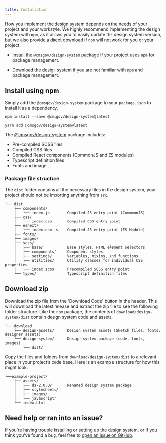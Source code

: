 ```yaml
---
title: Installation
---
```


How you implement the design system depends on the needs of your project and your workstyle. We highly recommend implementing the design system with `npm`, as it allows you to easily update the design system version, but we also provide a direct download if `npm` will not work for you or your project.

- [Install the `@cmsgov/design-system` package](/getting-started/installation/#install-using-npm) if your project uses `npm` for package management.

- [Download the design system](/getting-started/installation/#download-zip) if you are not familiar with `npm` and package management.

## Install using npm

Simply add the `@cmsgov/design-system` package to your `package.json` to install it as a dependency.

```
npm install --save @cmsgov/design-system@latest

yarn add @cmsgov/design-system@latest
```

The [@cmsgov/design-system](https://www.npmjs.com/package/@cmsgov/design-system) package includes:

- Pre-compiled SCSS files
- Compiled CSS files
- Compiled React components (CommonJS and ES modules)
- Typescript definition files
- Fonts and image

### Package file structure

The `dist` folder contains all the necessary files in the design system, your project should not be importing anything from `src`.

```
└── dist
    ├── components/
    │   └── index.js        Compiled JS entry point (CommmonJS)
    ├── css/
    │   └── index.css       Compiled CSS entry point
    ├── esnext/
    │   └── index.esm.js    Compiled JS entry point (ES Module)
    ├── fonts/
    ├── images/
    ├── scss/
    │   ├── base/           Base styles, HTML element selectors
    │   ├── components/     Component styles
    │   ├── settings/       Variables, mixins, and functions
    │   ├── utilities/      Utility classes for individual CSS properties
    │   └── index.scss      Precompiled SCSS entry point
    └── types/              Typescript definition files
```

## Download zip

Download the zip file from the 'Download Code' button in the header. This will download the latest release and extract the zip file to see the following folder structure. Like the `npm` package, the contents of `download/design-system/dist` contain design system code and assets.

```
└── download
    ├── design-assets/      Design system assets (Sketch files, fonts, designer assets)
    └── design-system/      Design system package (code, fonts, images)
        └── dist/
```

Copy the files and folders from `download/design-system/dist` to a relevant place in your project’s code base. Here is an example structure for how this might look:

```
└──example-project/
    ├── assets/
    │   ├── ds-2.0.0/       Renamed design system package
    │   ├── stylesheets/
    │   ├── images/
    │   └── javascript/
    └── index.html
```

## Need help or ran into an issue?

If you're having trouble installing or setting up the design system, or if you think you've found a bug, feel free to [open an issue on GitHub](https://github.com/CMSgov/design-system/issues).
